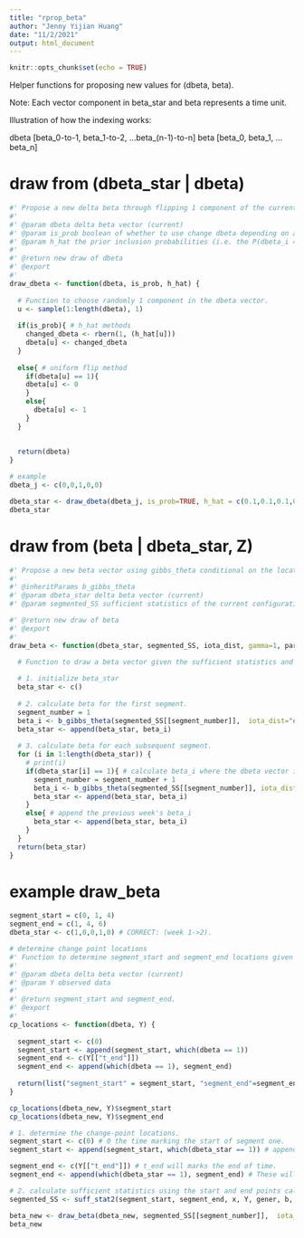 ```yaml
---
title: "rprop_beta"
author: "Jenny Yijian Huang"
date: "11/2/2021"
output: html_document
---
```


```r
knitr::opts_chunk$set(echo = TRUE)
```

Helper functions for proposing new values for (dbeta, beta).

Note: Each vector component in beta_star and beta represents a time unit.

Illustration of how the indexing works:

dbeta [beta_0-to-1, beta_1-to-2, ...beta_(n-1)-to-n]
beta [beta_0, beta_1, ...beta_n]


# draw from (dbeta_star | dbeta)
```r
#' Propose a new delta beta through flipping 1 component of the current dbeta vector at random.
#'
#' @param dbeta delta beta vector (current)
#' @param is_prob boolean of whether to use change dbeta depending on a bernoulli draw with probability h_hat.
#' @param h_hat the prior inclusion probabilities (i.e. the P(dbeta_i = 1))
#'
#' @return new draw of dbeta
#' @export
#'
draw_dbeta <- function(dbeta, is_prob, h_hat) {
  
  # Function to choose randomly 1 component in the dbeta vector.
  u <- sample(1:length(dbeta), 1)
  
  if(is_prob){ # h_hat methods
    changed_dbeta <- rbern(1, (h_hat[u]))
    dbeta[u] <- changed_dbeta
  }
  
  else{ # uniform flip method
    if(dbeta[u] == 1){
    dbeta[u] <- 0
    }
    else{
      dbeta[u] <- 1
    }
  }
  
  
  return(dbeta)
}
```

```r
# example
dbeta_j <- c(0,0,1,0,0)

dbeta_star <- draw_dbeta(dbeta_j, is_prob=TRUE, h_hat = c(0.1,0.1,0.1,0.1,0.1))
dbeta_star
```


# draw from (beta | dbeta_star, Z)
```r
#' Propose a new beta vector using gibbs_theta conditional on the location of change points (dbeta) and data.
#'
#' @inheritParams b_gibbs_theta
#' @param dbeta_star delta beta vector (current)
#' @param segmented_SS sufficient statistics of the current configuration of the latent data

#' @return new draw of beta
#' @export
#'
draw_beta <- function(dbeta_star, segmented_SS, iota_dist, gamma=1, par_prior, param, Y){
  
  # Function to draw a beta vector given the sufficient statistics and locations of the change-points.

  # 1. initialize beta_star
  beta_star <- c()
  
  # 2. calculate beta for the first segment.
  segment_number = 1
  beta_i <- b_gibbs_theta(segmented_SS[[segment_number]],  iota_dist="exponential", gamma=1, par_prior, param, Y)
  beta_star <- append(beta_star, beta_i)
  
  # 3. calculate beta for each subsequent segment.
  for (i in 1:length(dbeta_star)) {
    # print(i)
    if(dbeta_star[i] == 1){ # calculate beta_i where the dbeta vector indicates a change-point.
      segment_number = segment_number + 1
      beta_i <- b_gibbs_theta(segmented_SS[[segment_number]], iota_dist="exponential", gamma=1, par_prior, param, Y)
      beta_star <- append(beta_star, beta_i)
    }
    else{ # append the previous week's beta_i
      beta_star <- append(beta_star, beta_i)
    }
  }
  return(beta_star)
}
```

# example draw_beta
```r
segment_start = c(0, 1, 4)
segment_end = c(1, 4, 6)
dbeta_star <- c(1,0,0,1,0) # CORRECT: (week 1->2).
```

```r
# determine change point locations
#' Function to determine segment_start and segment_end locations given dbeta
#'
#' @param dbeta delta beta vector (current)
#' @param Y observed data
#'
#' @return segment_start and segment_end.
#' @export
#'
cp_locations <- function(dbeta, Y) {
  
  segment_start <- c(0) 
  segment_start <- append(segment_start, which(dbeta == 1))
  segment_end <- c(Y[["t_end"]])
  segment_end <- append(which(dbeta == 1), segment_end)
  
  return(list("segment_start" = segment_start, "segment_end"=segment_end))
}
```

```r
cp_locations(dbeta_new, Y)$segment_start
cp_locations(dbeta_new, Y)$segment_end
```



```r
# 1. determine the change-point locations.
segment_start <- c(0) # 0 the time marking the start of segment one.
segment_start <- append(segment_start, which(dbeta_star == 1)) # append all locations where dbeta == 1. These will be additional start locations.

segment_end <- c(Y[["t_end"]]) # t_end will marks the end of time.
segment_end <- append(which(dbeta_star == 1), segment_end) # These will be additional end locations.

# 2. calculate sufficient statistics using the start and end points calculated. segmented_SS contains the suff_stats for each segment.
segmented_SS <- suff_stat2(segment_start, segment_end, x, Y, gener, b, return_SI = FALSE)
```

```r
beta_new <- draw_beta(dbeta_new, segmented_SS[[segment_number]],  iota_dist="exponential", gamma=1, par_prior, param, Y)
beta_new
```











